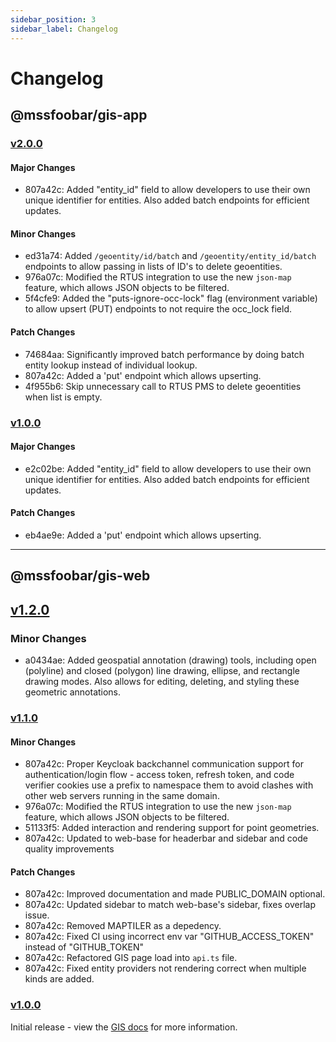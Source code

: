 ```yaml
---
sidebar_position: 3
sidebar_label: Changelog
---
```


# Changelog

## @mssfoobar/gis-app

### [v2.0.0](https://github.com/mssfoobar/gis/releases/tag/gis-app%2Fv2.0.0)

#### Major Changes

-   807a42c: Added "entity_id" field to allow developers to use their own unique identifier for entities. Also added batch endpoints for efficient updates.

#### Minor Changes

-   ed31a74: Added `/geoentity/id/batch` and `/geoentity/entity_id/batch` endpoints to allow passing in lists of ID's to delete geoentities.
-   976a07c: Modified the RTUS integration to use the new `json-map` feature, which allows JSON objects to be filtered.
-   5f4cfe9: Added the "puts-ignore-occ-lock" flag (environment variable) to allow upsert (PUT) endpoints to not require the occ_lock field.

#### Patch Changes

-   74684aa: Significantly improved batch performance by doing batch entity lookup instead of individual lookup.
-   807a42c: Added a 'put' endpoint which allows upserting.
-   4f955b6: Skip unnecessary call to RTUS PMS to delete geoentities when list is empty.

### [v1.0.0](https://github.com/mssfoobar/gis/releases/tag/gis-service%2Fv1.0.0)

#### Major Changes

-   e2c02be: Added "entity_id" field to allow developers to use their own unique identifier for entities. Also added batch endpoints for efficient updates.

#### Patch Changes

-   eb4ae9e: Added a 'put' endpoint which allows upserting.

---

## @mssfoobar/gis-web

## [v1.2.0](https://github.com/mssfoobar/gis/releases/tag/gis-web%2Fv1.2.0)

### Minor Changes

-   a0434ae: Added geospatial annotation (drawing) tools, including open (polyline) and closed (polygon) line drawing,
    ellipse, and rectangle drawing modes. Also allows for editing, deleting, and styling these geometric annotations.

### [v1.1.0](https://github.com/mssfoobar/gis/releases/tag/gis-web%2Fv1.1.0)

#### Minor Changes

-   807a42c: Proper Keycloak backchannel communication support for authentication/login flow - access token, refresh token, and code verifier cookies use a prefix to namespace them to avoid clashes with other web servers running in the same domain.
-   976a07c: Modified the RTUS integration to use the new `json-map` feature, which allows JSON objects to be filtered.
-   51133f5: Added interaction and rendering support for point geometries.
-   807a42c: Updated to web-base for headerbar and sidebar and code quality improvements

#### Patch Changes

-   807a42c: Improved documentation and made PUBLIC_DOMAIN optional.
-   807a42c: Updated sidebar to match web-base's sidebar, fixes overlap issue.
-   807a42c: Removed MAPTILER as a depedency.
-   807a42c: Fixed CI using incorrect env var "GITHUB_ACCESS_TOKEN" instead of "GITHUB_TOKEN"
-   807a42c: Refactored GIS page load into `api.ts` file.
-   807a42c: Fixed entity providers not rendering correct when multiple kinds are added.

### [v1.0.0](https://github.com/mssfoobar/gis/releases/tag/gis-web%2Fv1.0.0)

Initial release - view the [GIS docs](../overview.mdx) for more information.
